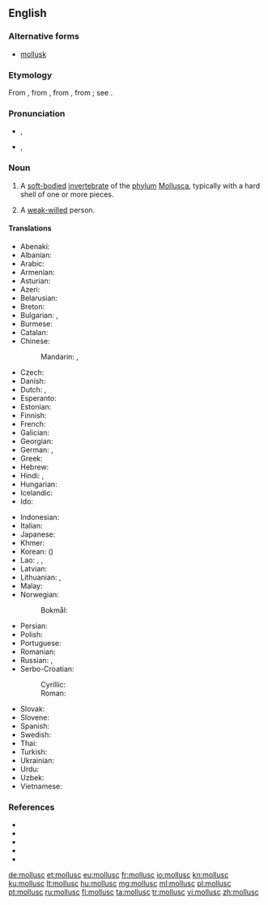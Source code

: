 {{also|mol·lusc}}
==English==
{{wikipedia}}

===Alternative forms===
* {{qualifier|US}} [[mollusk]]

===Etymology===
From {{etyl|fr|en}} {{term|mollusque|lang=fr}}, from {{etyl|NL.|en}} {{m|la|Mollusca||phylum name}}, from {{etyl|la|en}} {{term|molluscus||thin-shelled|lang=la}}, from {{term|mollis||soft|lang=la}}; see {{etyl|ine-pro|en}} {{m|ine-pro|*mel-}}.

===Pronunciation===
* {{a|RP}} {{enPR|mŏl'əsk}}, {{IPA|/ˈmɒləsk/|lang=en}}
* {{a|US}} {{enPR|mäl'əsk}}, {{IPA|/ˈmɑːləsk/|lang=en}}

===Noun===
{{en-noun}}

# A [[soft-bodied]] [[invertebrate]] of the [[phylum]] [[Mollusca]], typically with a hard shell of one or more pieces.
# {{context|figuratively|lang=en}} A [[weak-willed]] person.

====Translations====
{{trans-top-also|soft-bodied invertebrate of phylum Mollusca|clam|oyster|mussel}}
* Abenaki: {{t|abe|als}}
* Albanian: {{t+|sq|molusk|m}}
* Arabic: {{t|ar|رِخْوِيّ|m}}
* Armenian: {{t|hy|փափկամորթ}}
* Asturian: {{t|ast|moluscu|m}}
* Azeri: {{t|az|molyusk}}
* Belarusian: {{t|be|малю́ск|m|sc=Cyrl}}
* Breton: {{t+|br|blotvil}}
* Bulgarian: {{t|bg|молу́ска|f|sc=Cyrl}}, {{t+|bg|мекоте́ло|n|sc=Cyrl}}
* Burmese: {{t+|my|ခရု|sc=Mymr}}
* Catalan: {{t|ca|mol·lusc|m}}
* Chinese:
*: Mandarin: {{t+|cmn|軟體動物|sc=Hani}}, {{t+|cmn|软体动物|tr=ruǎntǐ dòngwù|sc=Hani}}
* Czech: {{t+|cs|měkkýš|m}}
* Danish: {{t+|da|bløddyr|n}}
* Dutch: {{t+|nl|weekdier|n}}, {{t+|nl|mollusk}}
* Esperanto: {{t|eo|molusko}}
* Estonian: {{t+|et|mollusk}}
* Finnish: {{t+|fi|nilviäinen}}
* French: {{t+|fr|mollusque}}
* Galician: {{t|gl|molusco|m}}
* Georgian: {{t|ka|მოლუსკი}}
* German: {{t+|de|Weichtier|n}}, {{t+|de|Molluske|f}}
* Greek: {{t+|el|μαλάκιο|n}}
* Hebrew: {{t|he|רַכִּיכָה}}
* Hindi: {{t|hi|सीप|m|sc=Deva}}, {{t|hi|मोलस्क|sc=Deva}}
* Hungarian: {{t|hu|puhatestű}}
* Icelandic: {{t+|is|lindýr|n}}
* Ido: {{t+|io|molusko}}
{{trans-mid}}
* Indonesian: {{t+|id|moluska}}
* Italian: {{t+|it|mollusco|m}}
* Japanese: {{t+|ja|軟体動物|tr=なんたいどうぶつ, nantai-dōbutsu|sc=Jpan}}
* Khmer: {{t+|km|ខ្យង|tr=kcɑɑŋ, kyɑɑŋ|sc=Khmr}}
* Korean: {{t+|ko|연체동물|sc=Kore}} ({{t+|ko|軟體動物|sc=Kore}})
* Lao: {{t|lo|ຫອຽ|sc=Laoo}}, {{t|lo|ຫອຍ|sc=Laoo}}, {{t|lo|ສັງຂາ|sc=Laoo}}
* Latvian: {{t|lv|molusks|m}}
* Lithuanian: {{t+|lt|moliuskas|m}}, {{t|lt|minkštakūnis|m}}
* Malay: {{t|ms|moluska}}
* Norwegian:
*: Bokmål: {{t|nb|bløtdyr|n}}
* Persian: {{t-needed|fa}}
* Polish: {{t+|pl|mięczak|m}}
* Portuguese: {{t+|pt|molusco|m}}
* Romanian: {{t+|ro|moluscă|f}}
* Russian: {{t+|ru|моллю́ск|m}}, {{t+|ru|мягкоте́лый|m}}
* Serbo-Croatian:
*: Cyrillic: {{t|sh|мекушац|m|sc=Cyrl}}
*: Roman: {{t+|sh|mekušac|m}}
* Slovak: {{t|sk|mäkkýš|m}}
* Slovene: {{t+|sl|mehkužec|m}}
* Spanish: {{t+|es|molusco|m}}
* Swedish: {{t+|sv|blötdjur|n}}
* Thai: {{t|th|หอย|tr=hŏi|sc=Thai}}
* Turkish: {{t+|tr|yumuşakça}}
* Ukrainian: {{t|uk|молю́ск|m}}
* Urdu: {{t|ur|مولسک|tr=molask|sc=ur-Arab}}
* Uzbek: {{t|uz|yumuşakça}}
* Vietnamese: {{t|vi|động vật thân mềm}}
{{trans-bottom}}

===References===
* {{pedialite|Mollusca}}
* {{R:American Heritage 2000|mollusc}}
* {{R:Dictionary.com|mollusc}}
* {{R:CancerWEB|mollusc}}
* {{R:WordNet 2003|mollusc}}

[[de:mollusc]]
[[et:mollusc]]
[[eu:mollusc]]
[[fr:mollusc]]
[[io:mollusc]]
[[kn:mollusc]]
[[ku:mollusc]]
[[lt:mollusc]]
[[hu:mollusc]]
[[mg:mollusc]]
[[ml:mollusc]]
[[pl:mollusc]]
[[pt:mollusc]]
[[ru:mollusc]]
[[fi:mollusc]]
[[ta:mollusc]]
[[tr:mollusc]]
[[vi:mollusc]]
[[zh:mollusc]]